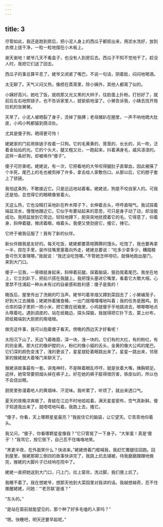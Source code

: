 ```yaml
---
---
---
```

title: 3
---




尽管如此，我还是跑到房后，把小泥人身上的西瓜子都抠出来，用淤水洗好，放到衣襟上搓干净，一粒一粒地摆在小木板上。

谢天谢地！姥爷几天不看盒子，也没有人到房后去。西瓜子不知不觉地干了。趁没人时，我把它们送了回去。

西瓜子的事总算平息了。姥爷又闭紧了嘴巴，不说一句话，阴着脸，闷闷地喝酒。

太无聊了。天气义闷又热，像捂在蒸笼里，除小姨外，其他人都蔫了似的。

小姨好高兴。她吃了饭，就梳那又光又黑的大辫子，往脸蛋上扑粉。打扮好了，就前后左右地照镜子。也不告诉家里人，就偷偷地溜了。小舅告诉我，小姨去找开拖拉机的张舅舅。

天旱了。小泥人被晒裂了身子，烫掉了胳膊；老母猪趴在圈里，一声不响地晒大肚皮，小鸡小鸭都猫到荫凉处。

尤其是傻子狗，晒得更可怜！

姥姥家的门前用铁链子拴着一只狗。它的毛黄黄的、茸茸的、长长的，风一吹，泛着金灿灿的光。它的个头大，腿又粗又壮，一跑起来，抖着满身毛，威风凛凛的。这样一条好狗，却被唤作“傻子”。

傻子可厉害呢。姥姥说，有一次，它把看地的大爷咬得腿肚子直窜血，因此被揍了个半死，尾巴上的毛也被剪掉了许多，拿去给人家敷伤口。从那以后，它的脖子套上了锁链。

我怕这条狗，不敢接近它。只是远远地站着看。姥姥说，狗是不咬自家人的。可我还是怕，总觉得它的眼睛像冒着火。

天这么热，它也没精打采地趴在柞木障子下，长伸着舌头，呼呼直喘气。我试探着端盆凉水，慢慢地蹭近它。它似乎有要站起来的意思，可只是身子动了动，却没能成功。我把盆放到它旁边，轻轻地蹲下，胆突突地抚摸着它的毛。它得意了，仰着身，斜伸着腿，微闭着眼，缩着头。我便又使劲搓它，搔它，捶它。

它终于被我征服了！我有了新的伙伴。

新伙伴跟我是友好的。每天吃饭，姥姥都要蒸暄腾腾的馒头。吃饱了，我也要再拿一半，捏在手里，装作往嘴里塞着向外走，姥姥总要说：“吃多少拿多少，糟踏粮食可伤天害理哪。”我就说：“我还没吃饱哪。”不管她怎样唠叨，就倏地跑出屋门，来到大门口。

傻子一见我，一骨碌挺身起来，斜伸着前腿，探着脑袋，狠劲晃着尾巴。我坐在地上，它立刻趴下，把前爪搭在我腿上。我把馒头塞进它嘴里，看着它大嚼大咽，心里禁不住涌起一种从未有过的自豪感和胜利感：傻子是我的！

晚饭后，屋里传出了洗碗的叮当声。姥爷叼着旱烟又蹲到菜园去了；小舅编笼子，好到大江去捕鱼；姥姥拎着猪食桶，一出门就嘎嘎嘎地叫着；我的任务是圈鸡。到仓库的袋子里抓一把小米，把它撒在纸箱里，小鸡就傻乎乎地跳进去，唧唧唧地点头啄着吃。遇到调皮的，站在纸箱边，探头探脑，我就得把它扑下去，蒙上纱布，把纸箱端到大厨房的南墙根。

做完这件事，我可以抱着傻子看天。傍晚的西边天才好看呢！

太阳沉下山了。天边飞着晚霞，深一块，浅一块的。它们有的大红，有的粉红，有的则金黄。那大红的像炉膛的火，粉红的像小猫的舌头，金黄的像大公鸡的尾巴。它们深的颜色变浅了，浅的更谈了，星星就眨着眼跳出来了。星星一跳出来，邻居家的猴姥就大着嗓门来聊天了。

猴姥讲故事最有一套。讲鬼神时，不是眯着眼乱哼哼，就是张着大嘴，捶胸顿足。这样，她常常要把烟头掉在裤子上。好在她的裤子脏得很厉害，铁皮似的，所以也不会烧出眼。

厨房里弥漫着呛人的黄烟味、汗泥味。我听累了，听烦了，就出来透口气。

夏天的夜晚凉爽极了。青蛙在江边不时地呱呱着。满天星星密布，空气真新鲜。傻子知道我出来了，就唔唔地叫着。我跑上去，搔它。

“傻子，你看，天上哪颗星星最亮？”我扳住它的脑袋，让它望天。它乖乖地仰着头。

我又问，“傻子，你看哪颗星星像我？”它只管晃了一下身子。“大笨蛋！真是‘傻子’！”我骂它，按它倒下，自己忍不住咯咯地笑。

“黑更半夜，在外面笑什么？快进来。”姥姥倚着门框喊我，我赶忙撒腿往回跑。回到屋里，猴姥那颠三倒四的故事快讲完了，我跳上炕去铺被，待我磨磨蹭蹭地做完，猴姥的大脚片子已经响在院中了。

姥姥一直把她送到大门口，闩上门，拉上窗帘，洗过脚，我们便上炕了。

我睡不着了。我在想姥爷，想那天他到大菜园里对我讲的话。我越想越奇，忍不住推醒姥姥，问她：“‘老苏联’是谁？”

“东头的。”

“是站在窗前就能望见的，那个种了好多毛嗑的人家吗？”

“嗯。快睡吧，明天还要早起呢。”